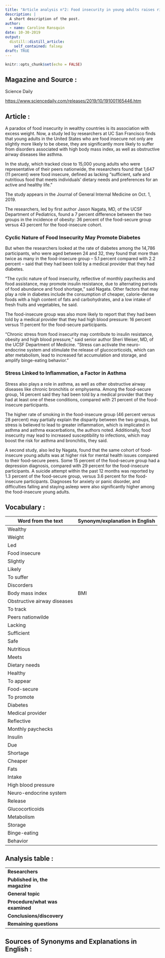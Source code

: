 ```yaml
---
title: "Article analysis n°2: Food insecurity in young adults raises risk for diabetes, high blood pressure, asthma"
description: |
  A short description of the post.
author:
  - name: Caroline Ransquin
date: 10-30-2019
output:
  distill::distill_article:
    self_contained: falseµ
draft: TRUE
---
```


```r
knitr::opts_chunk$set(echo = FALSE)
```

## Magazine and Source : 

Science Daily

<https://www.sciencedaily.com/releases/2019/10/191001165446.htm>

## Article : 

A paradox of food insecurity in wealthy countries is its association with excess weight. Now, a study led by researchers at UC San Francisco finds that young adults in the United States who are food insecure not only are slightly more likely to be obese, they are significantly more likely to suffer from disorders associated with high body mass index, as well as obstructive airway diseases like asthma.

In the study, which tracked close to 15,000 young adults who were representative of their peers nationwide, the researchers found that 1,647 (11 percent) were food insecure, defined as lacking "sufficient, safe and nutritious food that meets individuals' dietary needs and preferences for an active and healthy life."

The study appears in the Journal of General Internal Medicine on Oct. 1, 2019.

The researchers, led by first author Jason Nagata, MD, of the UCSF Department of Pediatrics, found a 7 percent difference between the two groups in the incidence of obesity: 36 percent of the food-secure group versus 43 percent for the food-insecure cohort.

### Cyclic Nature of Food Insecurity May Promote Diabetes

But when the researchers looked at the rate of diabetes among the 14,786 participants, who were aged between 24 and 32, they found that more than twice as many in the food-insecure group -- 5.1 percent compared with 2.2 percent -- said that they had been told by a medical provider that they had diabetes.

"The cyclic nature of food insecurity, reflective of monthly paychecks and food assistance, may promote insulin resistance, due to alternating periods of food abundance and food shortage," said Nagata. Other factors that may play a role in diabetes include the consumption of cheaper, calorie-dense foods with a high content of fats and carbohydrates, and a low intake of fresh fruits and vegetables, he said.

The food-insecure group was also more likely to report that they had been told by a medical provider that they had high blood pressure: 16 percent versus 11 percent for the food-secure participants.

"Chronic stress from food insecurity may contribute to insulin resistance, obesity and high blood pressure," said senior author Sheri Weiser, MD, of the UCSF Department of Medicine. "Stress can activate the neuro-endocrine system and stimulate the release of glucocorticoids, which can alter metabolism, lead to increased fat accumulation and storage, and amplify binge-eating behavior."

### Stress Linked to Inflammation, a Factor in Asthma

Stress also plays a role in asthma, as well as other obstructive airway diseases like chronic bronchitis or emphysema. Among the food-secure group, 14 percent said they had been told by a medical provider that they had at least one of these conditions, compared with 21 percent of the food-insecure participants.

The higher rate of smoking in the food-insecure group (46 percent versus 28 percent) may partially explain the disparity between the two groups, but stress is believed to lead to greater inflammation, which is implicated in asthma and asthma exacerbations, the authors noted. Additionally, food insecurity may lead to increased susceptibility to infections, which may boost the risk for asthma and bronchitis, they said.

A second study, also led by Nagata, found that the same cohort of food-insecure young adults was at higher risk for mental health issues compared to their food-secure peers. Some 15 percent of the food-secure group had a depression diagnosis, compared with 29 percent for the food-insecure participants. A suicide attempt within the past 12 months was reported by 1.3 percent of the food-secure group, versus 3.6 percent for the food-insecure participants. Diagnoses for anxiety or panic disorder, and difficulties falling and staying asleep were also significantly higher among the food-insecure young adults.

## Vocabulary : 

| Word from the text | Synonym/explanation in English |
|--------------------|--------------------------------|
|Wealthy             |                                |
|Weight              |                                |
|Led                 |                                |
|Food insecure       |                                |
|Slightly            |                                | 
|Likely              |                                |
|To suffer           |                                |
|Discorders          |                                |
|Body mass index     |BMI                             |
|Obstructive airway diseases|                         |
|To track            |                                | 
|Peers nationwilde   |                                |
|Lacking             |                                |
|Sufficient          |                                |
|Safe                |                                |
|Nutritious          |                                |
|Meets               |                                | 
|Dietary needs       |                                |
|Healthy             |                                |
|To appear           |                                |
|Food-secure         |                                |
|To promote          |                                |
|Diabetes            |                                | 
|Medical provider    |                                |
|Reflective          |                                |
|Monthly paychecks   |                                |
|Insulin             |                                |
|Due                 |                                |
|Shortage            |                                | 
|Cheaper             |                                |
|Fats                |                                |
|Intake              |                                | 
|High blood pressure |                                |
|Neuro-endocrine system|                                |
|Release             |                                |
|Glucocorticoids     |                                |
|Metabolism          |                                |
|Storage             |                                | 
|Binge-eating        |                                |
|Behavior            |                                |

## Analysis table :

|                                   |                                                                                                                          |
| ----------------------------------| ------------------------------------------------------------------------------------------------------------------------|
|**Researchers**                |                                |
|**Published in, the magazine** |                                |
|**General topic**              |                                |
|**Procedure/what was examined**|                                |
|**Conclusions/discovery**      |                                | 
|**Remaining questions**        |                                |

## Sources of Synonyms and Explanations in English :


